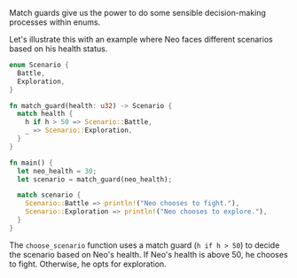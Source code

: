 Match guards give us the power to do some sensible decision-making processes within enums.

Let's illustrate this with an example where Neo faces different scenarios based on his health status.

```rust
enum Scenario {
  Battle,
  Exploration,
}

fn match_guard(health: u32) -> Scenario {
  match health {
    h if h > 50 => Scenario::Battle,
    _ => Scenario::Exploration,
  }
}

fn main() {
  let neo_health = 30;
  let scenario = match_guard(neo_health);

  match scenario {
    Scenario::Battle => println!("Neo chooses to fight."),
    Scenario::Exploration => println!("Neo chooses to explore."),
  }
}
```

The `choose_scenario` function uses a match guard (`h if h > 50`) to decide the scenario based on Neo's health. If Neo's health is above 50, he chooses to fight. Otherwise, he opts for exploration.